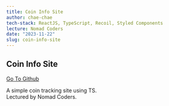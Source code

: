 ```yaml
---
title: Coin Info Site
author: chae-chae
tech-stack: ReactJS, TypeScript, Recoil, Styled Components
lecture: Nomad Coders
date: "2023-11-22"
slug: coin-info-site
---
```


## Coin Info Site

[Go To Github](https://github.com/chae-chae/coin-tracker)

A simple coin tracking site using TS.  
Lectured by Nomad Coders.

